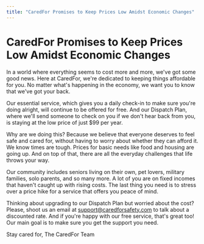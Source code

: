 ```yaml
---
title: "CaredFor Promises to Keep Prices Low Amidst Economic Changes"
---
```


# CaredFor Promises to Keep Prices Low Amidst Economic Changes

In a world where everything seems to cost more and more, we've got some good news. Here at CaredFor, we're dedicated to keeping things affordable for you. No matter what's happening in the economy, we want you to know that we've got your back.

Our essential service, which gives you a daily check-in to make sure you're doing alright, will continue to be offered for free. And our Dispatch Plan, where we'll send someone to check on you if we don't hear back from you, is staying at the low price of just $99 per year.

Why are we doing this? Because we believe that everyone deserves to feel safe and cared for, without having to worry about whether they can afford it. We know times are tough. Prices for basic needs like food and housing are going up. And on top of that, there are all the everyday challenges that life throws your way.

Our community includes seniors living on their own, pet lovers, military families, solo parents, and so many more. A lot of you are on fixed incomes that haven't caught up with rising costs. The last thing you need is to stress over a price hike for a service that offers you peace of mind.

Thinking about upgrading to our Dispatch Plan but worried about the cost? Please, shoot us an email at support@caredforsafety.com to talk about a discounted rate. And if you're happy with our free service, that's great too! Our main goal is to make sure you get the support you need.

Stay cared for,
The CaredFor Team
